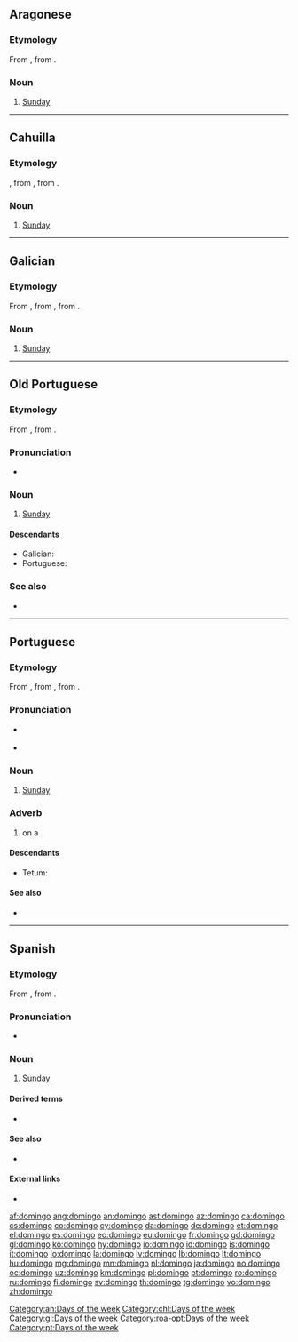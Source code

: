 {{also|Domingo}}
==Aragonese==

===Etymology===
From {{inh|an|la|dominīcus}}, from {{m|la|dies Dominica|(diēs) Dominica}}.

===Noun===
{{head|an|noun|g=m}}

# [[Sunday]]

[[Category:an:Days of the week]]

----

==Cahuilla==

===Etymology===
{{bor|chl|es|domingo}}, from {{der|chl|la|dominīcus}}, from {{m|la|dies Dominica|(diēs) Dominica}}.

===Noun===
{{head|chl|noun|head=domíngo}}

# [[Sunday]]

[[Category:chl:Days of the week]]

----

==Galician==
{{wikipedia|lang=gl}}

===Etymology===
From {{inh|gl|roa-opt|domingo}}, from {{inh|gl|la|dominīcus}}, from {{m|la|dies Dominica|(diēs) Dominica|day of the Lord}}.

===Noun===
{{head|gl|noun|g=m}}

# [[Sunday]]

[[Category:gl:Days of the week]]

----

==Old Portuguese==

===Etymology===
From {{inh|roa-opt|la|dominīcus}}, from {{m|la|dies Dominica|(diēs) Dominica}}.

===Pronunciation===
* {{IPA|/do.ˈmĩ.ɡo/|lang=roa-opt}}

===Noun===
{{roa-opt-noun|m}}

# [[Sunday]]

====Descendants====
* Galician: {{l|gl|domingo}}
* Portuguese: {{l|pt|domingo}}

===See also===
* {{list:days of the week/roa-opt}}

[[Category:roa-opt:Days of the week]]

----

==Portuguese==

===Etymology===
From {{inh|pt|roa-opt|domingo}}, from {{inh|pt|la|dominīcus}}, from {{m|la|dies Dominica|(diēs) Dominica}}.

===Pronunciation===
* {{a|Portugal}} {{IPA|/du.ˈmĩ.ɡu/|lang=pt}}
* {{hyphenation|do|min|go|lang=pt}}

===Noun===
{{pt-noun|m|s}}

# [[Sunday]]

===Adverb===
{{pt-adv|-}}

# on a {{l|en|Sunday}}

====Descendants====
* Tetum: {{l|tet|loron-domingu}}

====See also====
* {{list:days of the week/pt}}

[[Category:pt:Days of the week]]

----

==Spanish==

===Etymology===
From {{inh|es|la|dominīcus}}, from {{m|la|dies Dominica|(diēs) Dominica}}.

===Pronunciation===
* {{es-IPA}}

===Noun===
{{es-noun|m}}

# [[Sunday]]

====Derived terms====
* {{l|es|Domingo de Adviento}}

====See also====
* {{list:days of the week/es}}

====External links====
* {{R:DRAE 2001}}

[[af:domingo]]
[[ang:domingo]]
[[an:domingo]]
[[ast:domingo]]
[[az:domingo]]
[[ca:domingo]]
[[cs:domingo]]
[[co:domingo]]
[[cy:domingo]]
[[da:domingo]]
[[de:domingo]]
[[et:domingo]]
[[el:domingo]]
[[es:domingo]]
[[eo:domingo]]
[[eu:domingo]]
[[fr:domingo]]
[[gd:domingo]]
[[gl:domingo]]
[[ko:domingo]]
[[hy:domingo]]
[[io:domingo]]
[[id:domingo]]
[[is:domingo]]
[[it:domingo]]
[[lo:domingo]]
[[la:domingo]]
[[lv:domingo]]
[[lb:domingo]]
[[lt:domingo]]
[[hu:domingo]]
[[mg:domingo]]
[[mn:domingo]]
[[nl:domingo]]
[[ja:domingo]]
[[no:domingo]]
[[oc:domingo]]
[[uz:domingo]]
[[km:domingo]]
[[pl:domingo]]
[[pt:domingo]]
[[ro:domingo]]
[[ru:domingo]]
[[fi:domingo]]
[[sv:domingo]]
[[th:domingo]]
[[tg:domingo]]
[[vo:domingo]]
[[zh:domingo]]